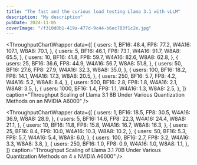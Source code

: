 ```yaml
---
title: "The fast and the curious load testing Llama 3.1 with vLLM"
description: "My description"
pubDate: 2024-11-05
coverImage: "/f310d0b1-419a-477d-9c44-b6ec703f1c2e.jpg"
---
```



<ThroughputChartWrapper
  data={[
    {
      users: 1,
      BF16: 48.4,
      FP8: 77.2,
      W4A16: 107.1,
      W8A8: 70.1,
    },
    {
      users: 5,
      BF16: 46.1,
      FP8: 73.1,
      W4A16: 91.7,
      W8A8: 65.5,
    },
    {
      users: 10,
      BF16: 41.8,
      FP8: 59.7,
      W4A16: 82.6,
      W8A8: 62.8,
    },
    {
      users: 25,
      BF16: 36.6,
      FP8: 44.9,
      W4A16: 56.7,
      W8A8: 51.8,
    },
    {
      users: 50,
      BF16: 27.6,
      FP8: 27.9,
      W4A16: 32.3,
      W8A8: 35.0,
    },
    {
      users: 100,
      BF16: 18.2,
      FP8: 14.1,
      W4A16: 17.3,
      W8A8: 20.5,
    },
    {
      users: 250,
      BF16: 5.7,
      FP8: 4.2,
      W4A16: 5.2,
      W8A8: 8.4,
    },
    {
      users: 500,
      BF16: 2.8,
      FP8: 1.8,
      W4A16: 2.1,
      W8A8: 3.5,
    },
    {
      users: 1000,
      BF16: 1.4,
      FP8: 1.1,
      W4A16: 1.3,
      W8A8: 2.5,
    },
  ]}
  caption="Throughput Scaling of Llama 3.1 8B Under Various Quantization Methods on an NVIDIA A6000"
/>

<ThroughputChartWrapper
  data={[
    {
      users: 1,
      BF16: 18.5,
      FP8: 30.5,
      W4A16: 36.9,
      W8A8: 28.9,
    },
    {
      users: 5,
      BF16: 14.6,
      FP8: 22.3,
      W4A16: 24.4,
      W8A8: 21.1,
    },
    {
      users: 10,
      BF16: 11.8,
      FP8: 15.8,
      W4A16: 16.7,
      W8A8: 16.3,
    },
    {
      users: 25,
      BF16: 8.4,
      FP8: 10.0,
      W4A16: 10.3,
      W8A8: 10.2,
    },
    {
      users: 50,
      BF16: 5.3,
      FP8: 5.7,
      W4A16: 5.4,
      W8A8: 6.0,
    },
    {
      users: 100,
      BF16: 2.7,
      FP8: 3.2,
      W4A16: 3.3,
      W8A8: 3.8,
    },
    {
      users: 250,
      BF16: 1.0,
      FP8: 0.9,
      W4A16: 1.0,
      W8A8: 1.1,
    },
  ]}
  caption="Throughput Scaling of Llama 3.1 70B Under Various Quantization Methods on 4 x NVIDIA A6000"
/>
